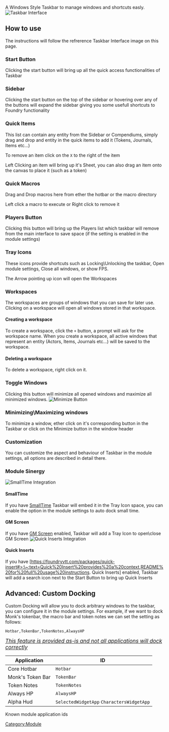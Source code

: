 A Windows Style Taskbar to manage windows and shortcuts easly. ![Taskbar
Interface](Taskbarmain.png "Taskbar Interface")

## How to use

The instructions will follow the refrerence Taskbar Interface image on
this page.

### Start Button

Clicking the start button will bring up all the quick access
functionalities of Taskbar

### Sidebar

Clicking the start button on the top of the sidebar or hovering over any
of the buttons will expand the sidebar giving you some usefull shortcuts
to Foundry functionality

### Quick Items

This list can contain any entity from the Sidebar or Compendiums, simply
drag and drop and entity in the quick items to add it (Tokens, Journals,
Items etc...)

To remove an item click on the `X` to the right of the item

Left Clicking an item will bring up it's Sheet, you can also drag an
item onto the canvas to place it (such as a token)

### Quick Macros

Drag and Drop macros here from ether the hotbar or the macro directory

Left click a macro to execute or Right click to remove it

### Players Button

Clicking this button will bring up the Players list which taskbar will
remove from the main interface to save space (if the setting is enabled
in the module settings)

### Tray Icons

These icons provide shortcuts such as Locking\\Unlocking the taskbar,
Open module settings, Close all windows, or show FPS.

The Arrow pointing up icon will open the Workspaces

### Workspaces

The workspaces are groups of windows that you can save for later use.
Clicking on a workspace will open all windows stored in that workspace.

#### Creating a workspace

To create a workspace, click the `+` button, a prompt will ask for the
workspace name. When you create a workspace, all active windows that
represent an entity (Actors, Items, Journals etc...) will be saved to
the workspace.

#### Deleting a workspace

To delete a workspace, right click on it.

### Toggle Windows

Clicking this button will minimize all opened windows and maximize all
minimized windows. ![Minimize Button](Tbmini.png "Minimize Button")

### Minimizing\\Maximizing windows

To minimize a window, ether click on it's corresponding button in the
Taskbar or click on the Minimize button in the window header

### Customization

You can customize the aspect and behaviour of Taskbar in the module
settings, all options are described in detail there.

### Module Sinergy

![SmallTime Integration](Tssmalltime.png "SmallTime Integration")

#### SmallTime

If you have [SmallTime](https://foundryvtt.com/packages/smalltime)
Taskbar will embed it in the Tray Icon space, you can enable the option
in the module settings to auto dock small time.

#### GM Screen

If you have [GM Screen](https://foundryvtt.com/packages/gm-screen)
enabled, Taskbar will add a Tray Icon to open\\close GM Screen ![Quick
Inserts Integration](Tbquickinserts.png "Quick Inserts Integration")

#### Quick Inserts

If you have
\[https://foundryvtt.com/packages/quick-insert#>:\~:text=Quick%20Insert%20provides%20a%20context,README%20for%20full%20usage%20instructions.
Quick Inserts\] enabled, Taskbar will add a search icon next to the
Start Button to bring up Quick Inserts

## Advanced: Custom Docking

Custom Docking will allow you to dock arbitrary windows to the taskbar,
you can configure it in the module settings. For example, if we want to
dock Monk's tokenbar, the macro bar and token notes we can set the
setting as follows:

`Hotbar,TokenBar,TokenNotes,AlwaysHP`

*<big><u>This feature is provided as-is and not all applications will
dock correctly</u></big>*

| Application      | ID                                        |
| ---------------- | ----------------------------------------- |
| Core Hotbar      | `Hotbar`                                  |
| Monk's Token Bar | `TokenBar`                                |
| Token Notes      | `TokenNotes`                              |
| Always HP        | `AlwaysHP`                                |
| Alpha Hud        | `SelectedWidgetApp` `CharactersWidgetApp` |

Known module application ids

> 

[Category:Module](Category:Module "wikilink")
